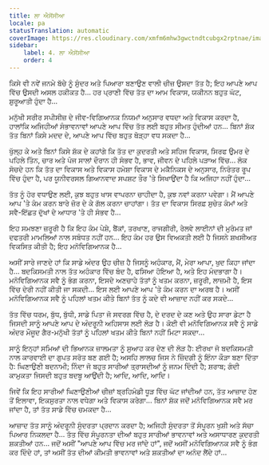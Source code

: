 ```yaml
---
title: ਲਾ ਐਸੇਂਸੀਆ
locale: pa
statusTranslation: automatic
coverImage: https://res.cloudinary.com/xmfm6mhw3gwctndtcubgx2rptnae/image/upload/v1740468922/small_cover_tratado_de_psicologia_revolucionaria_a4c0dca4e0.webp
sidebar:
    label: 4. ਲਾ ਐਸੇਂਸੀਆ
    order: 4
---
```

ਕਿਸੇ ਵੀ ਨਵੇਂ ਜਨਮੇ ਬੱਚੇ ਨੂੰ ਸੁੰਦਰ ਅਤੇ ਪਿਆਰਾ ਬਣਾਉਣ ਵਾਲੀ ਚੀਜ਼ ਉਸਦਾ ਤੱਤ ਹੈ; ਇਹ ਆਪਣੇ ਆਪ ਵਿੱਚ ਉਸਦੀ ਅਸਲ ਹਕੀਕਤ ਹੈ... ਹਰ ਪ੍ਰਾਣੀ ਵਿੱਚ ਤੱਤ ਦਾ ਆਮ ਵਿਕਾਸ, ਯਕੀਨਨ ਬਹੁਤ ਘੱਟ, ਸ਼ੁਰੂਆਤੀ ਹੁੰਦਾ ਹੈ...

ਮਨੁੱਖੀ ਸਰੀਰ ਸਪੀਸੀਜ਼ ਦੇ ਜੀਵ-ਵਿਗਿਆਨਕ ਨਿਯਮਾਂ ਅਨੁਸਾਰ ਵਧਦਾ ਅਤੇ ਵਿਕਾਸ ਕਰਦਾ ਹੈ, ਹਾਲਾਂਕਿ ਅਜਿਹੀਆਂ ਸੰਭਾਵਨਾਵਾਂ ਆਪਣੇ ਆਪ ਵਿੱਚ ਤੱਤ ਲਈ ਬਹੁਤ ਸੀਮਤ ਹੁੰਦੀਆਂ ਹਨ... ਬਿਨਾਂ ਸ਼ੱਕ ਤੱਤ ਬਿਨਾਂ ਕਿਸੇ ਮਦਦ ਦੇ, ਆਪਣੇ ਆਪ ਵਿੱਚ ਬਹੁਤ ਥੋੜ੍ਹਾ ਵਧ ਸਕਦਾ ਹੈ...

ਖੁੱਲ੍ਹ ਕੇ ਅਤੇ ਬਿਨਾਂ ਕਿਸੇ ਸ਼ੱਕ ਦੇ ਕਹਾਂਗੇ ਕਿ ਤੱਤ ਦਾ ਕੁਦਰਤੀ ਅਤੇ ਸਹਿਜ ਵਿਕਾਸ, ਸਿਰਫ ਉਮਰ ਦੇ ਪਹਿਲੇ ਤਿੰਨ, ਚਾਰ ਅਤੇ ਪੰਜ ਸਾਲਾਂ ਦੌਰਾਨ ਹੀ ਸੰਭਵ ਹੈ, ਭਾਵ, ਜੀਵਨ ਦੇ ਪਹਿਲੇ ਪੜਾਅ ਵਿੱਚ... ਲੋਕ ਸੋਚਦੇ ਹਨ ਕਿ ਤੱਤ ਦਾ ਵਿਕਾਸ ਅਤੇ ਵਿਕਾਸ ਹਮੇਸ਼ਾ ਵਿਕਾਸ ਦੇ ਮਕੈਨਿਕਸ ਦੇ ਅਨੁਸਾਰ, ਨਿਰੰਤਰ ਰੂਪ ਵਿੱਚ ਹੁੰਦਾ ਹੈ, ਪਰ ਯੂਨੀਵਰਸਲ ਗਿਆਨਵਾਦ ਸਪਸ਼ਟ ਤੌਰ 'ਤੇ ਸਿਖਾਉਂਦਾ ਹੈ ਕਿ ਅਜਿਹਾ ਨਹੀਂ ਹੁੰਦਾ...

ਤੱਤ ਨੂੰ ਹੋਰ ਵਧਾਉਣ ਲਈ, ਕੁਝ ਬਹੁਤ ਖਾਸ ਵਾਪਰਨਾ ਚਾਹੀਦਾ ਹੈ, ਕੁਝ ਨਵਾਂ ਕਰਨਾ ਪਵੇਗਾ। ਮੈਂ ਆਪਣੇ ਆਪ 'ਤੇ ਕੰਮ ਕਰਨ ਬਾਰੇ ਜ਼ੋਰ ਦੇ ਕੇ ਗੱਲ ਕਰਨਾ ਚਾਹਾਂਗਾ। ਤੱਤ ਦਾ ਵਿਕਾਸ ਸਿਰਫ਼ ਸੁਚੇਤ ਕੰਮਾਂ ਅਤੇ ਸਵੈ-ਇੱਛਤ ਦੁੱਖਾਂ ਦੇ ਆਧਾਰ 'ਤੇ ਹੀ ਸੰਭਵ ਹੈ...

ਇਹ ਸਮਝਣਾ ਜ਼ਰੂਰੀ ਹੈ ਕਿ ਇਹ ਕੰਮ ਪੇਸ਼ੇ, ਬੈਂਕਾਂ, ਤਰਖਾਣ, ਰਾਜਗੀਰੀ, ਰੇਲਵੇ ਲਾਈਨਾਂ ਦੀ ਮੁਰੰਮਤ ਜਾਂ ਦਫਤਰੀ ਮਾਮਲਿਆਂ ਨਾਲ ਸਬੰਧਤ ਨਹੀਂ ਹਨ... ਇਹ ਕੰਮ ਹਰ ਉਸ ਵਿਅਕਤੀ ਲਈ ਹੈ ਜਿਸਨੇ ਸ਼ਖਸੀਅਤ ਵਿਕਸਿਤ ਕੀਤੀ ਹੈ; ਇਹ ਮਨੋਵਿਗਿਆਨਕ ਹੈ...

ਅਸੀਂ ਸਾਰੇ ਜਾਣਦੇ ਹਾਂ ਕਿ ਸਾਡੇ ਅੰਦਰ ਉਹ ਚੀਜ਼ ਹੈ ਜਿਸਨੂੰ ਅਹੰਕਾਰ, ਮੈਂ, ਮੇਰਾ ਆਪਾ, ਖੁਦ ਕਿਹਾ ਜਾਂਦਾ ਹੈ... ਬਦਕਿਸਮਤੀ ਨਾਲ ਤੱਤ ਅਹੰਕਾਰ ਵਿੱਚ ਬੰਦ ਹੈ, ਫਸਿਆ ਹੋਇਆ ਹੈ, ਅਤੇ ਇਹ ਮੰਦਭਾਗਾ ਹੈ। ਮਨੋਵਿਗਿਆਨਕ ਸਵੈ ਨੂੰ ਭੰਗ ਕਰਨਾ, ਇਸਦੇ ਅਣਚਾਹੇ ਤੱਤਾਂ ਨੂੰ ਖਤਮ ਕਰਨਾ, ਜ਼ਰੂਰੀ, ਲਾਜ਼ਮੀ ਹੈ, ਇਸ ਵਿੱਚ ਦੇਰੀ ਨਹੀਂ ਕੀਤੀ ਜਾ ਸਕਦੀ... ਇਸ ਲਈ ਆਪਣੇ ਆਪ 'ਤੇ ਕੰਮ ਕਰਨ ਦਾ ਅਰਥ ਹੈ। ਅਸੀਂ ਮਨੋਵਿਗਿਆਨਕ ਸਵੈ ਨੂੰ ਪਹਿਲਾਂ ਖਤਮ ਕੀਤੇ ਬਿਨਾਂ ਤੱਤ ਨੂੰ ਕਦੇ ਵੀ ਆਜ਼ਾਦ ਨਹੀਂ ਕਰ ਸਕਦੇ...

ਤੱਤ ਵਿੱਚ ਧਰਮ, ਬੁੱਧ, ਬੁੱਧੀ, ਸਾਡੇ ਪਿਤਾ ਜੋ ਸਵਰਗ ਵਿੱਚ ਹੈ, ਦੇ ਦਰਦ ਦੇ ਕਣ ਅਤੇ ਉਹ ਸਾਰਾ ਡੇਟਾ ਹੈ ਜਿਸਦੀ ਸਾਨੂੰ ਆਪਣੇ ਆਪ ਦੇ ਅੰਦਰੂਨੀ ਅਹਿਸਾਸ ਲਈ ਲੋੜ ਹੈ। ਕੋਈ ਵੀ ਮਨੋਵਿਗਿਆਨਕ ਸਵੈ ਨੂੰ ਸਾਡੇ ਅੰਦਰ ਮੌਜੂਦ ਗੈਰ-ਮਨੁੱਖੀ ਤੱਤਾਂ ਨੂੰ ਪਹਿਲਾਂ ਖਤਮ ਕੀਤੇ ਬਿਨਾਂ ਨਹੀਂ ਮਿਟਾ ਸਕਦਾ...

ਸਾਨੂੰ ਇਨ੍ਹਾਂ ਸਮਿਆਂ ਦੀ ਭਿਆਨਕ ਜ਼ਾਲਮਤਾ ਨੂੰ ਸੁਆਹ ਕਰ ਦੇਣ ਦੀ ਲੋੜ ਹੈ: ਈਰਖਾ ਜੋ ਬਦਕਿਸਮਤੀ ਨਾਲ ਕਾਰਵਾਈ ਦਾ ਗੁਪਤ ਸਰੋਤ ਬਣ ਗਈ ਹੈ; ਅਸਹਿ ਲਾਲਚ ਜਿਸ ਨੇ ਜ਼ਿੰਦਗੀ ਨੂੰ ਇੰਨਾ ਕੌੜਾ ਬਣਾ ਦਿੱਤਾ ਹੈ: ਘਿਣਾਉਣੀ ਬਦਨਾਮੀ; ਨਿੰਦਾ ਜੋ ਬਹੁਤ ਸਾਰੀਆਂ ਤ੍ਰਾਸਦੀਆਂ ਨੂੰ ਜਨਮ ਦਿੰਦੀ ਹੈ; ਸ਼ਰਾਬ; ਗੰਦੀ ਕਾਮੁਕਤਾ ਜਿਸਦੀ ਬਹੁਤ ਬਦਬੂ ਆਉਂਦੀ ਹੈ; ਆਦਿ, ਆਦਿ, ਆਦਿ।

ਜਿਵੇਂ ਕਿ ਇਹ ਸਾਰੀਆਂ ਘਿਣਾਉਣੀਆਂ ਚੀਜ਼ਾਂ ਬ੍ਰਹਿਮੰਡੀ ਧੂੜ ਵਿੱਚ ਘੱਟ ਜਾਂਦੀਆਂ ਹਨ, ਤੱਤ ਆਜ਼ਾਦ ਹੋਣ ਤੋਂ ਇਲਾਵਾ, ਇਕਸੁਰਤਾ ਨਾਲ ਵਧੇਗਾ ਅਤੇ ਵਿਕਾਸ ਕਰੇਗਾ... ਬਿਨਾਂ ਸ਼ੱਕ ਜਦੋਂ ਮਨੋਵਿਗਿਆਨਕ ਸਵੈ ਮਰ ਜਾਂਦਾ ਹੈ, ਤਾਂ ਤੱਤ ਸਾਡੇ ਵਿੱਚ ਚਮਕਦਾ ਹੈ...

ਆਜ਼ਾਦ ਤੱਤ ਸਾਨੂੰ ਅੰਦਰੂਨੀ ਸੁੰਦਰਤਾ ਪ੍ਰਦਾਨ ਕਰਦਾ ਹੈ; ਅਜਿਹੀ ਸੁੰਦਰਤਾ ਤੋਂ ਸੰਪੂਰਨ ਖੁਸ਼ੀ ਅਤੇ ਸੱਚਾ ਪਿਆਰ ਨਿਕਲਦਾ ਹੈ... ਤੱਤ ਵਿੱਚ ਸੰਪੂਰਨਤਾ ਦੀਆਂ ਬਹੁਤ ਸਾਰੀਆਂ ਭਾਵਨਾਵਾਂ ਅਤੇ ਅਸਾਧਾਰਣ ਕੁਦਰਤੀ ਸ਼ਕਤੀਆਂ ਹਨ... ਜਦੋਂ ਅਸੀਂ "ਆਪਣੇ ਆਪ ਵਿੱਚ ਮਰ ਜਾਂਦੇ ਹਾਂ", ਜਦੋਂ ਅਸੀਂ ਮਨੋਵਿਗਿਆਨਕ ਸਵੈ ਨੂੰ ਭੰਗ ਕਰ ਦਿੰਦੇ ਹਾਂ, ਤਾਂ ਅਸੀਂ ਤੱਤ ਦੀਆਂ ਕੀਮਤੀ ਭਾਵਨਾਵਾਂ ਅਤੇ ਸ਼ਕਤੀਆਂ ਦਾ ਅਨੰਦ ਲੈਂਦੇ ਹਾਂ...

